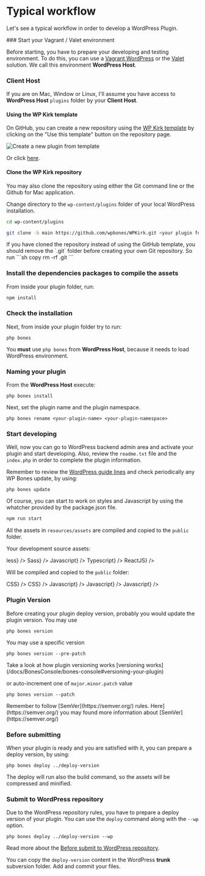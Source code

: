 
# Typical workflow

Let's see a typical workflow in order to develop a WordPress Plugin.

<Steps>
### Start your Vagrant / Valet environment

Before starting, you have to prepare your developing and testing environment. To do this, you can use a [Vagrant WordPress](https://github.com/gfazioli/VagrantUbuntu) or the [Valet](https://laravel.com/docs/10.x/valet) solution.
We call this environment **WordPress Host**.

### Client Host

If you are on Mac, Window or Linux, I'll assume you have access to **WordPress Host** `plugins` folder by your **Client Host**.

#### Using the WP Kirk template

On GitHub, you can create a new repository using the [WP Kirk template](https://github.com/wpbones/WPKirk) by clicking on the "Use this template" button on the repository page.

![Create a new plugin from template](./github-template.png)

Or click [here](https://github.com/new?template_name=WPKirk&template_owner=wpbones).

#### Clone the WP Kirk repository

You may also clone the repository using either the Git command line or the Github for Mac application.

Change directory to the `wp-content/plugins` folder of your local WordPress installation.

```sh copy
cd wp-content/plugins
```

```sh copy
git clone -b main https://github.com/wpbones/WPKirk.git <your plugin folder>
```

<Callout type="warning">
If you have cloned the repository instead of using the GitHub template, you should remove the `.git` folder before creating your own Git repository.
So run
```sh copy
rm -rf .git
```
</Callout>

### Install the dependencies packages to compile the assets

From inside your plugin folder, run:

```sh npm2yarn
npm install
```

### Check the installation

Next, from inside your plugin folder try to run:

```shell copy
php bones
```

You **must** use `php bones` from **WordPress Host**, because it needs to load WordPress environment.

### Naming your plugin

From the **WordPress Host** execute:

```shell copy
php bones install
```

Next, set the plugin name and the plugin namespace.

```shell copy
php bones rename <your-plugin-name> <your-plugin-namespace>
```

### Start developing

Well, now you can go to WordPress backend admin area and activate your plugin and start developing.
Also, review the `readme.txt` file and the `index.php` in order to complete the plugin information.

Remember to review the [WordPress guide lines](before-submit-to-wordpress-repository) and check periodically any WP Bones update, by using:

```shell copy
php bones update
```

Of course, you can start to work on styles and Javascript by using the whatcher provided by the package.json file.

```sh npm2yarn
npm run start
```

All the assets in `resources/assets` are compiled and copied to the `public` folder.

Your development source assets:

<FileTree>
  <FileTree.Folder name="resources" defaultOpen>
      <FileTree.Folder name="assets" defaultOpen>
        <FileTree.Folder name="css" defaultOpen>
            <FileTree.File label={<FileTreeLabel type="file" name="my-styles-1.less">less</FileTreeLabel>} />
            <FileTree.File label={<FileTreeLabel type="file" name="my-styles-2.scss">Sass</FileTreeLabel>} />
        </FileTree.Folder>
        <FileTree.Folder name="js" defaultOpen>
            <FileTree.File label={<FileTreeLabel type="file" name="my-script.js">Javascript</FileTreeLabel>} />
            <FileTree.File label={<FileTreeLabel type="file" name="my-hook.ts">Typescript</FileTreeLabel>} />
            <FileTree.File label={<FileTreeLabel type="file" name="my-react-component.jsx">ReactJS</FileTreeLabel>} />
        </FileTree.Folder>
      </FileTree.Folder>
  </FileTree.Folder>
</FileTree>

Will be compiled and copied to the `public` folder:

<FileTree>
  <FileTree.Folder name="public" defaultOpen>
      <FileTree.Folder name="css" defaultOpen>
          <FileTree.File label={<FileTreeLabel type="file" name="my-styles-1.css">CSS</FileTreeLabel>} />
          <FileTree.File label={<FileTreeLabel type="file" name="my-styles-2.css">CSS</FileTreeLabel>} />
      </FileTree.Folder>
      <FileTree.Folder name="js" defaultOpen>
          <FileTree.File label={<FileTreeLabel type="file" name="my-script.js">Javascript</FileTreeLabel>} />
          <FileTree.File label={<FileTreeLabel type="file" name="my-hook.js">Javascript</FileTreeLabel>} />
          <FileTree.File label={<FileTreeLabel type="file" name="my-react-component.js">Javascript</FileTreeLabel>} />
      </FileTree.Folder>
  </FileTree.Folder>
</FileTree>

### Plugin Version

Before creating your plugin deploy version, probably you would update the plugin version. You may use

```shell copy
php bones version
```

You may use a specific version

```shell copy
php bones version --pre-patch
```

<Callout type="info">
Take a look at how plugin versioning works [versioning works](/docs/BonesConsole/bones-console#versioning-your-plugin)
</Callout>

or auto-increment one of `major.minor.patch` value

```shell copy
php bones version --patch
```

<Callout type="info">
Remember to follow [SemVer](https://semver.org/) rules.
Here](https://semver.org/) you may found more information about [SemVer](https://semver.org/)
</Callout>

### Before submitting

When your plugin is ready and you are satisfied with it, you can prepare a deploy version, by using:

```shell copy
php bones deploy ../deploy-version
```

<Callout type="info" emoji="💡">
The deploy will run also the build command, so the assets will be compressed and minified.
</Callout>

### Submit to WordPress repository

Due to the WordPress repository rules, you have to prepare a deploy version of your plugin. You can use the `deploy` command along with the `--wp` option.

```shell copy
php bones deploy ../deploy-version --wp
```
Read more about the [Before submit to WordPress repository](../GettingStarted/before-submit-to-wordpress-repository).

You can copy the `deploy-version` content in the WordPress **trunk** subversion folder. Add and commit your files.

</Steps>
